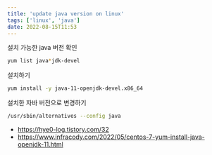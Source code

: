```yaml
---
title: 'update java version on linux'
tags: ['linux', 'java']
date: 2022-08-15T11:53
---
```


설치 가능한 java 버전 확인

```bash
yum list java*jdk-devel
```

설치하기

```bash
yum install -y java-11-openjdk-devel.x86_64
```

설치한 자바 버전으로 변경하기

```bash
/usr/sbin/alternatives --config java
```

- https://hye0-log.tistory.com/32
- https://www.infracody.com/2022/05/centos-7-yum-install-java-openjdk-11.html

